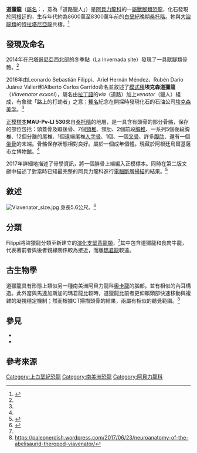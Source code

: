 {{noteTA
|1=zh-cn:下营组; zh-tw:下營層; zh-hk:下營組;
}}
{{Automatic taxobox
| name = 道獵龍屬
| taxon = Viavenator
| image = Viavenator.jpg
| image_caption = 復原圖
| fossil_range = [[桑托階|桑托階]]<br />~{{fossil range|86|83}}
| authority = Filippi ''et al.'' 2016
| type_species = '''埃克森道獵龍<br />''Viavenator exxoni'''''
| type_species_authority = Filippi ''et al.'' 2016
}}

'''道獵龍'''（[[屬名|屬名]]：{{lang|la|''Viavenator''}}，意為「道路獵人」）是[[阿貝力龍科|阿貝力龍科]]的一[[屬|屬]][[獸腳類|獸腳類]][[恐龍|恐龍]]，化石發現於[[阿根廷|阿根廷]]的{{link-en|下營組|Bajo de la Carpa Formation}}，生存年代約為8600萬至8300萬年前的[[白堊紀|白堊紀]]晚期[[桑托階|桑托階]]。牠與[[大盜龍類|大盜龍類]]的[[特拉塔尼亞龍|特拉塔尼亞龍]]共棲。<ref name="filippi">{{cite journal |author=Filippi, L. S. |author2=Méndez, A. H. |author3=Juárez Valieri, R. D. |author4=Garrido, A. C. |year=2016 |title=A new brachyrostran with hypertrophied axial structures reveals an unexpected radiation of latest Cretaceous abelisaurids |journal=''Cretaceous Research'' |volume=61 |issn=0195-6671 |pages=209–219 |doi=10.1016/j.cretres.2015.12.018 }}</ref>

==發現及命名==
2014年在[[巴塔哥尼亞|巴塔哥尼亞]]西北部的冬季點（La Invernada site）發現了一具獸腳類骨骼。<ref name="filippi"/>

2016年由Leonardo Sebastián Filippi、Ariel Hernán Méndez、Rubén Darío Juárez Valieri和Alberto Carlos Garrido命名並敘述了[[模式種|模式種]]'''埃克森道獵龍'''（''Viavenator exxoni''），屬名由[[拉丁語|拉丁語]]的''via''（道路）加上''venator''（獵人）組成，有象徵「路上的打劫者」之意；[[種名|種名]]紀念在開採時發現化石的石油公司[[埃克森美孚|埃克森美孚]]。<ref name="filippi"/>

[[正模標本|正模標本]]'''MAU-Pv-LI 530'''來自[[桑托階|桑托階]]的{{link-en|下營組|Bajo de la Carpa Formation}}地層，是一具含有頭骨的部分骨骼，保存的部位包括：頭蓋骨及眶後骨、7個[[頸椎|頸椎]]、頸肋、2個前段[[胸椎|胸椎]]、一系列5個後段胸椎、12個分離的尾椎、1個遠端尾椎[[人字骨|人字骨]]、1個{{link-en|肩胛鳥喙骨|Scapulocoracoid}}、一個[[叉骨|叉骨]]、許多[[腹肋骨|腹肋]]、還有一個[[坐骨|坐骨]]的末端。骨骼保存狀態相對良好。屬於一個成年個體。現藏於阿根廷烏爾基薩市立博物館。<ref name="filippi"/>

2017年詳細地描述了骨學資訊，將一個腓骨上端編入正模標本。同時在第二版文獻中描述了對當時已知最完整的阿貝力龍科{{link-en|腦殼|braincase}}進行[[電腦斷層掃描|電腦斷層掃描]]的結果。<ref>{{cite journal |author1=Ariana Paulina-Carabajal |author2=L. Filippi |title=Neuroanatomy of the abelisaurid theropod Viavenator : The most complete reconstruction of a cranial endocast and inner ear for a South American representative of the clade |journal=Cretaceous Research |date=2017 |doi=10.1016/j.cretres.2017.06.013 |url=https://www.researchgate.net/publication/317692449_Neuroanatomy_of_the_abelisaurid_theropod_Viavenator_The_most_complete_reconstruction_of_a_cranial_endocast_and_inner_ear_for_a_South_American_representative_of_the_clade}}</ref>

==敘述==
[[File:Viavenator_size.jpg|thumb]]
身長5.6公尺。<ref>{{cite journal |last1 = Grillo | first1 = O. N. | last2 = Delcourt | first2 = R. |date = 2016 | title = Allometry and body length of abelisauroid theropods: ''Pycnonemosaurus nevesi'' is the new king | journal = Cretaceous Research | volume = 69 | pages = 71–89 | doi = 10.1016/j.cretres.2016.09.001}}</ref>

==分類==
Filippi將盜獵龍分類至新建立的[[演化支|演化支]][[堅背龍類|堅背龍類]]，<ref name="filippi"/>其中包含道獵龍和食肉牛龍，代表著前者與後者親緣關係較為接近，而離[[瑪君龍|瑪君龍]]較遠。

==古生物學== 
道獵龍具有形態上類似另一種南美洲阿貝力龍科[[奧卡龍|奧卡龍]]的腦部，並有相似的內耳構造。此外當與馬達加斯加的瑪君龍比較時，道獵龍比前者更仰賴頭部快速移動與複雜的凝視穩定機制；然而根據CT掃描頭骨的結果，兩屬有相似的聽覺範圍。<ref>https://paleonerdish.wordpress.com/2017/06/23/neuroanatomy-of-the-abelisaurid-theropod-viavenator/</ref>

==參見==
* {{link-en|角鼻龍類研究歷史|Timeline of ceratosaur research}}
* {{link-en|2016年古生物學研究|2016 in paleontology}}

==參考來源==
{{Reflist}}

{{Theropoda|B.|state=expanded}}
{{Taxonbar|from=Q22811125}}
{{Portal bar|生物學|恐龍}}

[[Category:上白堊紀恐龍|Category:上白堊紀恐龍]]
[[Category:南美洲恐龍|Category:南美洲恐龍]]
[[Category:阿貝力龍科|Category:阿貝力龍科]]
